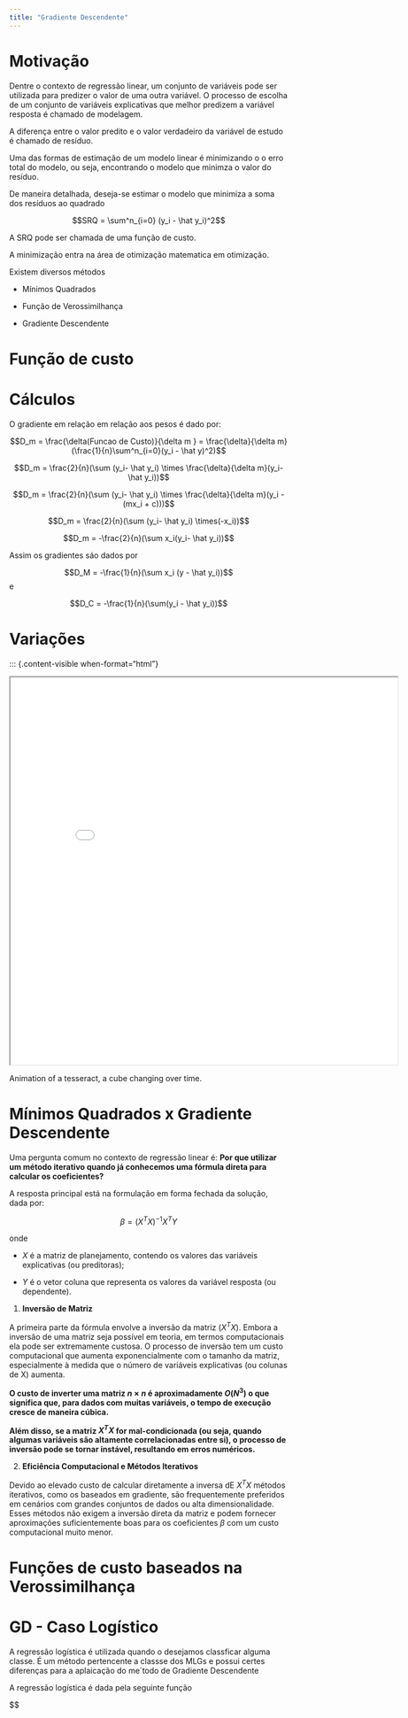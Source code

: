 ```yaml
---
title: "Gradiente Descendente"
---
```


# Motivação

Dentre o contexto de regressão linear, um conjunto de variáveis pode ser utilizada para predizer o valor de uma outra variável. O processo de escolha de um conjunto de variáveis explicativas que melhor predizem a variável resposta é chamado de modelagem.

A diferença entre o valor predito e o valor verdadeiro da variável de estudo é chamado de resíduo. 

Uma das formas de estimação de um modelo linear é minimizando o o erro total do modelo, ou seja, encontrando o modelo que minimza o valor do resíduo.

De maneira detalhada, deseja-se estimar o modelo que minimiza a soma dos resíduos ao quadrado




$$SRQ = \sum^n_{i=0} (y_i - \hat y_i)^2$$

A SRQ pode ser chamada de uma função de custo. 

A minimização entra na área de otimização matematica em otimização.


Existem diversos métodos

* Mínimos Quadrados

* Função de Verossimilhança

* Gradiente Descendente






# Função de custo



# Cálculos

O gradiente em relação em relação aos pesos é dado por:


$$D_m = \frac{\delta(Funcao de Custo)}{\delta m } = \frac{\delta}{\delta m}(\frac{1}{n}\sum^n_{i=0}(y_i - \hat y)^2)$$

$$D_m = \frac{2}{n}(\sum (y_i- \hat y_i) \times \frac{\delta}{\delta m}(y_i-\hat y_i))$$

$$D_m = \frac{2}{n}(\sum (y_i- \hat y_i) \times \frac{\delta}{\delta m}(y_i - (mx_i + c)))$$

$$D_m = \frac{2}{n}(\sum (y_i- \hat y_i) \times(-x_i))$$

$$D_m = -\frac{2}{n}(\sum x_i(y_i- \hat y_i))$$


Assim os gradientes sáo dados por

$$D_M = -\frac{1}{n}(\sum x_i (y - \hat y_i))$$ e

$$D_C = -\frac{1}{n}(\sum(y_i - \hat y_i))$$

# Variações


::: {.content-visible when-format="html"}

::: {#fig-tesseract}

```{=html}
<div align="center">
<iframe width="700" height="700" src="./images/gif_GD_tipos.gif"></iframe>
</div>
```

Animation of a tesseract, a cube changing over time.
:::



# Mínimos Quadrados x Gradiente Descendente

Uma pergunta comum no contexto de regressão linear é: **Por que utilizar um método iterativo quando já conhecemos uma fórmula direta para calcular os coeficientes?**

A resposta principal está na formulação em forma fechada da solução, dada por:

$$\beta = (X^TX)^{-1}X^TY$$

onde 

* $X$ é a matriz de planejamento, contendo os valores das variáveis explicativas (ou preditoras);


* $Y$ é o vetor coluna que representa os valores da variável resposta (ou dependente).


1. **Inversão de Matriz**

A primeira parte da fórmula envolve a inversão da matriz $(X^TX)$. Embora a inversão de uma matriz seja possível em teoria, em termos computacionais ela pode ser extremamente custosa. O processo de inversão tem um custo computacional que aumenta exponencialmente com o tamanho da matriz, especialmente à medida que o número de variáveis explicativas (ou colunas de X) aumenta.

**O custo de inverter uma matriz $n \times n$ é aproximadamente $O(N^3)$ o que significa que, para dados com muitas variáveis, o tempo de execução cresce de maneira cúbica.**

**Além disso, se a matriz $X^TX$ for mal-condicionada (ou seja, quando algumas variáveis são altamente correlacionadas entre si), o processo de inversão pode se tornar instável, resultando em erros numéricos.**


2.  **Eficiência Computacional e Métodos Iterativos**

Devido ao elevado custo de calcular diretamente a inversa dE $X^TX$ métodos iterativos, como os baseados em gradiente, são frequentemente preferidos em cenários com grandes conjuntos de dados ou alta dimensionalidade. Esses métodos não exigem a inversão direta da matriz e podem fornecer aproximações suficientemente boas para os coeficientes $\beta$ com um custo computacional muito menor.

# Funções de custo baseados na Verossimilhança

# GD - Caso Logístico


A regressão logística é utilizada quando o desejamos classficar alguma classe. É um método pertencente a classse dos MLGs e possui certes diferenças para a aplaicação do me´todo de Gradiente Descendente


A regressão logística é dada pela seguinte função

$$

